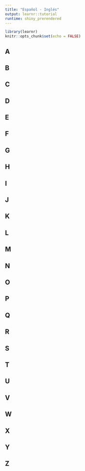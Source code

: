 ```yaml
---
title: "Español - Inglés"
output: learnr::tutorial
runtime: shiny_prerendered
---
```


```r
library(learnr)
knitr::opts_chunk$set(echo = FALSE)
```


## A

## B

## C
## D
## E
## F
## G
## H
## I
## J
## K
## L
## M
## N
## O
## P
## Q
## R
## S
## T
## U
## V
## W
## X
## Y
## Z
